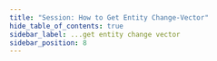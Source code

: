 ```yaml
---
title: "Session: How to Get Entity Change-Vector"
hide_table_of_contents: true
sidebar_label: ...get entity change vector
sidebar_position: 8
---
```





<LanguageSwitcher supportedLanguages={supportedLanguages} />

<LanguageContent language="csharp">
   <GetEntityChangeVectorCsharp />
</LanguageContent>

<LanguageContent language="java">
   <GetEntityChangeVectorJava />
</LanguageContent>

<LanguageContent language="nodejs">
   <GetEntityChangeVectorNodejs />
</LanguageContent>


<!---
### Session
- [What is a Session and How Does it Work](../../../client-api/session/what-is-a-session-and-how-does-it-work)
- [How to Get and Modify Entity Metadata](../../../client-api/session/how-to/get-and-modify-entity-metadata)
- [How to Get Entity Last Modified](../../../client-api/session/how-to/get-entity-last-modified)


-->